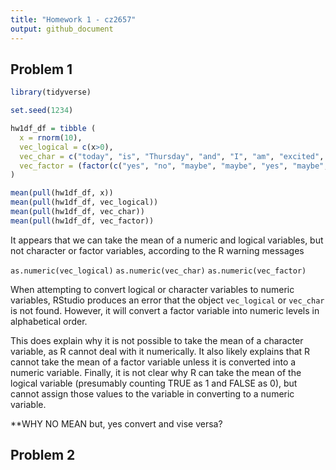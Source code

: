 ```yaml
---
title: "Homework 1 - cz2657"
output: github_document
---
```


## Problem 1

```r

library(tidyverse) 

set.seed(1234)

hw1df_df = tibble (
  x = rnorm(10), 
  vec_logical = c(x>0), 
  vec_char = c("today", "is", "Thursday", "and", "I", "am", "excited", "for", "Friday", "tomorrow"), 
  vec_factor = (factor(c("yes", "no", "maybe", "maybe", "yes", "maybe", "no", "yes", "yes", "no")))
)

mean(pull(hw1df_df, x))
mean(pull(hw1df_df, vec_logical))
mean(pull(hw1df_df, vec_char))
mean(pull(hw1df_df, vec_factor))
```

It appears that we can take the mean of a numeric and logical variables, but not character or factor variables, according to the R warning messages 

`as.numeric(vec_logical)`
`as.numeric(vec_char)`
`as.numeric(vec_factor)`

When attempting to convert logical or character variables to numeric variables, RStudio produces an error that the object `vec_logical` or `vec_char` is not found. However, it will convert a factor variable into numeric levels in alphabetical order. 

This does explain why it is not possible to take the mean of a character variable, as R cannot deal with it numerically. It also likely explains that R cannot take the mean of a factor variable unless it is converted into a numeric variable. Finally, it is not clear why R can take the mean of the logical variable (presumably counting TRUE as 1 and FALSE as 0), but cannot assign those values to the variable in converting to a numeric variable. 

**WHY NO MEAN but, yes convert and vise versa? 

## Problem 2


